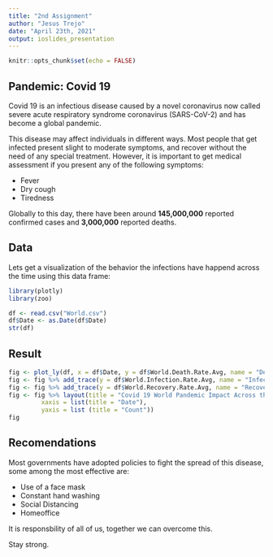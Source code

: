 ---
title: "2nd Assignment"
author: "Jesus Trejo"
date: "April 23th, 2021"
output: ioslides_presentation
---

```{r setup, include=FALSE}
knitr::opts_chunk$set(echo = FALSE)
```

## Pandemic: Covid 19

Covid 19 is an infectious disease caused by a novel coronavirus now called severe acute respiratory syndrome coronavirus (SARS-CoV-2) and has become a global pandemic. 

This disease may affect individuals in different ways. Most people that get infected present slight to moderate symptoms, and recover without the need of any special treatment. However, it is important to get medical assessment if you present any of the following symptoms:

- Fever 
- Dry cough
- Tiredness

Globally to this day, there have been around **145,000,000** reported confirmed cases and **3,000,000** reported deaths.

## Data

Lets get a visualization of the behavior the infections have happend across the time using this data frame:
```{r, message=FALSE, warning=FALSE, comment=""}
library(plotly)
library(zoo)

df <- read.csv("World.csv")
df$Date <- as.Date(df$Date)
str(df)
```

## Result

```{r cars, message=F, echo = F, fig.align='center'}
fig <- plot_ly(df, x = df$Date, y = df$World.Death.Rate.Avg, name = "Death Rate Avg", type = 'scatter', mode = 'lines', line = list(color = 'red', width = 1.5))
fig <- fig %>% add_trace(y = df$World.Infection.Rate.Avg, name = "Infection Rate Avg", line = list(color = 'blue', width = 1.5)) 
fig <- fig %>% add_trace(y = df$World.Recovery.Rate.Avg, name = "Recovery Rate Avg", line = list(color = 'green', width = 1.5)) 
fig <- fig %>% layout(title = "Covid 19 World Pandemic Impact Across the 2020 and 2021",
         xaxis = list(title = "Date"),
         yaxis = list (title = "Count"))
fig

```

## Recomendations

Most governments have adopted policies to fight the spread of this disease, some among the most effective are:

- Use of a face mask
- Constant hand washing
- Social Distancing
- Homeoffice

It is responsbility of all of us, together we can overcome this. 

Stay strong.